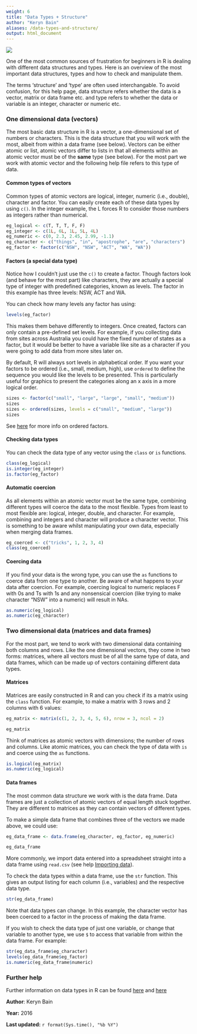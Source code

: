 ```yaml
---
weight: 6
title: "Data Types + Structure"
author: "Keryn Bain"
aliases: /data-types-and-structure/
output: html_document
---
```


![](Data_types_structure_image.jpg)

One of the most common sources of frustration for beginners in R is dealing with different data structures and types. Here is an overview of the most important data structures, types and how to check and manipulate them. 

The terms 'structure' and 'type' are often used interchangable. To avoid confusion, for this help page, data structure refers whether the data is a vector, matrix or data frame etc. and type refers to  whether the data or variable is an integer, character or numeric etc. 
  
 
### One dimensional data (vectors)
 
The most basic data structure in R is a vector, a one-dimensional set of numbers or characters. This is the data structure that you will work with the most, albeit from within a data frame (see below). Vectors can be either atomic or list, atomic vectors differ to lists in that all elements within an atomic vector must be of the **same** type (see below). For the most part we work with atomic vector and the following help file refers to this type of data.   
  

#### Common types of vectors
 
Common types of atomic vectors are logical, integer, numeric (i.e., double), character and factor. You can easily create each of these data types by using `c()`. In the integer example, the L forces R to consider those numbers as integers rather than numerical.
 

```r
eg_logical <- c(T, T, T, F, F)
eg_integer <- c(1L, 6L, 1L, 5L, 4L)
eg_numeric <- c(0, 2.3, 2.45, 2.99, -1.1)
eg_character <- c("things", "in", "apostrophe", "are", "characters")
eg_factor <- factor(c("NSW", "NSW", "ACT", "WA", "WA"))
```
  
  
#### Factors (a special data type)
 

Notice how I couldn't just use the `c()` to create a factor. Though factors look (and behave for the most part) like characters, they are actually a special type of integer with predefined categories, known as levels. The factor in this example has three levels: NSW, ACT and WA.

You can check how many levels any factor has using:

```r
levels(eg_factor)
```

This makes them behave differently to integers. Once created, factors can only contain a pre-defined set levels. For example, if you collecting data from sites across Australia you could have the fixed number of states as a factor, but it would be better to have a variable like site as a character if you were going to add data from more sites later on.

By default, R will always sort levels in alphabetical order. If you want your factors to be ordered (i.e., small, medium, high), use `ordered` to define the sequence you would like the levels to be presented. This is particularly useful for graphics to present the categories along an x axis in a more logical order. 

```r
sizes <- factor(c("small", "large", "large", "small", "medium"))
sizes
sizes <- ordered(sizes, levels = c("small", "medium", "large"))
sizes
```

See [here](http://www.cookbook-r.com/Manipulating_data/Changing_the_order_of_levels_of_a_factor/) for more info on ordered factors. 
  

#### Checking data types
 
You can check the data type of any vector using the `class` or `is` functions.

```r
class(eg_logical)
is.integer(eg_integer)
is.factor(eg_factor)
```
  

#### Automatic coercion 
 
As all elements within an atomic vector must be the same type, combining different types will coerce the data to the most flexible. Types from least to most flexible are: logical, integer, double, and character. For example, combining and integers and character will produce a character vector. This is something to be aware whilst manipulating your own data, especially when merging data frames. 

```r
eg_coerced <- c("tricks", 1, 2, 3, 4)
class(eg_coerced)
```
  

#### Coercing data
 
If you find your data is the wrong type, you can use the `as` functions to coerce data from one type to another. Be aware of what happens to your data after coercion. For example, coercing logical to numeric replaces F with 0s and Ts with 1s and any nonsensical coercion (like trying to make character "NSW" into a numeric) will result in NAs. 

```r
as.numeric(eg_logical)
as.numeric(eg_character)
```
  

### Two dimensional data (matrices and data frames)
 
For the most part, we tend to work with two dimensional data containing both columns and rows. Like the one dimensional vectors, they come in two forms: matrices, where all vectors must be of all the same type of data, and data frames, which can be made up of vectors containing different data types.
  

#### Matrices
 
Matrices are easily constructed in R and can you check if its a matrix using the `class` function. For example, to make a matrix with 3 rows and 2 columns with 6 values:

```r
eg_matrix <- matrix(c(1, 2, 3, 4, 5, 6), nrow = 3, ncol = 2)
```


```r
eg_matrix
```

Think of matrices as atomic vectors with dimensions; the number of rows and columns. Like atomic matrices, you can check the type of data with `is` and coerce using the `as` functions. 


```r
is.logical(eg_matrix)
as.numeric(eg_logical)
``` 
  

#### Data frames
 
The most common data structure we work with is the data frame. Data frames are just a collection of atomic vectors of equal length stuck together. They are different to matrices as they can contain vectors of different types.

To make a simple data frame that combines three of the vectors we made above, we could use:

```r
eg_data_frame <- data.frame(eg_character, eg_factor, eg_numeric)
```

```r
eg_data_frame
```


More commonly, we import data entered into a spreadsheet straight into a data frame using `read.csv` (see help [Importing data](../importing-data/)). 

To check the data types within a data frame, use the `str` function. This gives an output listing for each column (i.e., variables) and the respective data type. 

```r
str(eg_data_frame)
``` 

Note that data types can change. In this example, the character vector has been coerced to a factor in the process of making the data frame.

If you wish to check the data type of just one variable, or change that variable to another type, we use `$` to access that variable from within the data frame. For example:

```r
str(eg_data_frame$eg_character)
levels(eg_data_frame$eg_factor)
is.numeric(eg_data_frame$numeric)
``` 
  

### Further help
 
Further information on data types in R can be found [here](https://www.stat.auckland.ac.nz/~paul/ItDT/HTML/node64.html)
and [here](http://www.statmethods.net/input/datatypes.html)
  

**Author**: Keryn Bain
 
**Year:** 2016

**Last updated:** `r format(Sys.time(), "%b %Y")`

